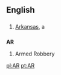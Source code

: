 ==English==

==={{abbreviation}}===
# [[Arkansas]], a {{USstate}}


==={{initialism}}===
'''AR'''

#Armed Robbery

[[pl:AR]]
[[pt:AR]]